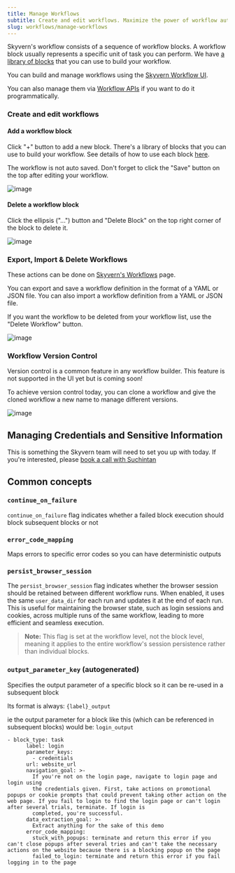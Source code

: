```yaml
---
title: Manage Workflows
subtitle: Create and edit workflows. Maximize the power of workflow automations in the browser.
slug: workflows/manage-workflows
---
```


Skyvern's workflow consists of a sequence of workflow blocks. A workflow block usually represents a specific unit of task you can perform. We have [a library of blocks](/workflows/workflow-blocks-details) that you can use to build your workflow.

You can build and manage workflows using the [Skyvern Workflow UI](https://app.skyvern.com/workflows).

You can also manage them via [Workflow APIs](/api-reference/api-reference/workflows/get-workflows) if you want to do it programmatically.

### Create and edit workflows
#### Add a workflow block

Click "+" button to add a new block. There's a library of blocks that you can use to build your workflow. See details of how to use each block [here](/workflows/workflow-blocks-details).

<Warning>The workflow is not auto saved. Don't forget to click the "Save" button on the top after editing your workflow.</Warning>

![image](../images/workflows/create-workflow.png)

#### Delete a workflow block

Click the ellipsis ("...") button and "Delete Block" on the top right corner of the block to delete it.

![image](../images/workflows/delete-block.png)

### Export, Import & Delete Workflows
These actions can be done on [Skyvern's Workflows](https://app.skyvern.com/workflows) page.

You can export and save a workflow definition in the format of a YAML or JSON file. You can also import a workflow definition from a YAML or JSON file.

If you want the workflow to be deleted from your workflow list, use the "Delete Workflow" button.

![image](../images/workflows/download-workflow.png)


### Workflow Version Control
Version control is a common feature in any workflow builder. This feature is not supported in the UI yet but is coming soon!

To achieve version control today, you can clone a workflow and give the cloned workflow a new name to manage different versions.

![image](../images/workflows/clone-workflow.png)

## Managing Credentials and Sensitive Information
This is something the Skyvern team will need to set you up with today. If you're interested, please [book a call with Suchintan](https://meetings.hubspot.com/skyvern/demo)


## Common concepts
### `continue_on_failure`

`continue_on_failure` flag indicates whether a failed block execution should block subsequent blocks or not

### `error_code_mapping`

Maps errors to specific error codes so you can have deterministic outputs

### `persist_browser_session`

The `persist_browser_session` flag indicates whether the browser session should be retained between different workflow runs. When enabled, it uses the same `user_data_dir` for each run and updates it at the end of each run. This is useful for maintaining the browser state, such as login sessions and cookies, across multiple runs of the same workflow, leading to more efficient and seamless execution.

> **Note:** This flag is set at the workflow level, not the block level, meaning it applies to the entire workflow's session persistence rather than individual blocks.

### `output_parameter_key` (autogenerated)

Specifies the output parameter of a specific block so it can be re-used in a subsequent block

Its format is always: `{label}_output`

ie the output parameter for a block like this (which can be referenced in subsequent blocks) would be: `login_output` 
```
- block_type: task
      label: login
      parameter_keys:
        - credentials
      url: website_url
      navigation_goal: >-
        If you're not on the login page, navigate to login page and login using
        the credentials given. First, take actions on promotional popups or cookie prompts that could prevent taking other action on the web page. If you fail to login to find the login page or can't login after several trials, terminate. If login is
        completed, you're successful. 
      data_extraction_goal: >-
        Extract anything for the sake of this demo
      error_code_mapping:
        stuck_with_popups: terminate and return this error if you can't close popups after several tries and can't take the necessary actions on the website because there is a blocking popup on the page
        failed_to_login: terminate and return this error if you fail logging in to the page
```